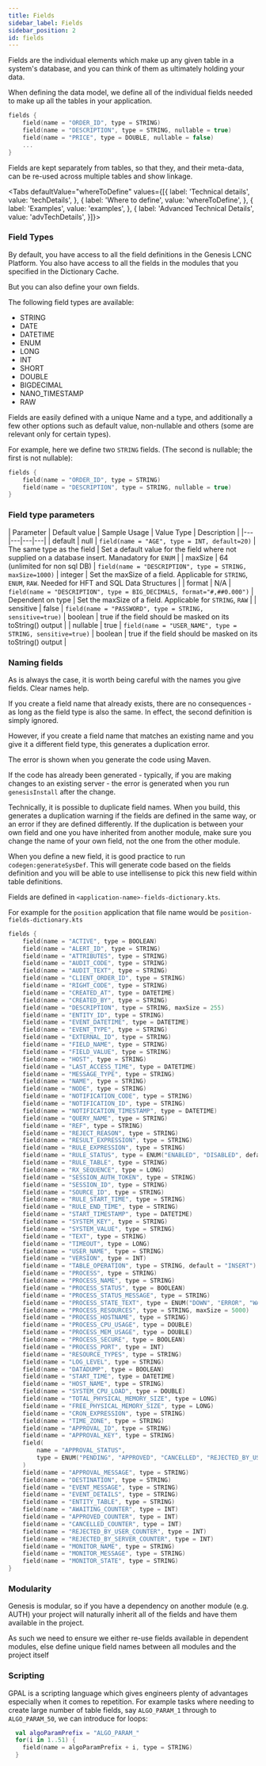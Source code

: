 ```yaml
---
title: Fields
sidebar_label: Fields
sidebar_position: 2
id: fields
---
```


Fields are the individual elements which make up any given table in a system's database, and you can think of them as ultimately holding your data.

When defining the data model, we define all of the individual fields needed to make up all the tables in your application.

```kotlin
fields {
    field(name = "ORDER_ID", type = STRING)
    field(name = "DESCRIPTION", type = STRING, nullable = true)
    field(name = "PRICE", type = DOUBLE, nullable = false)
    ...
}
```

Fields are kept separately from tables, so that they, and their meta-data, can be re-used across multiple tables and show linkage.

<Tabs defaultValue="whereToDefine" 
        values={[{ label: 'Technical details', value: 'techDetails', }, 
                 { label: 'Where to define', value: 'whereToDefine', }, 
                 { label: 'Examples', value: 'examples', },
                 { label: 'Advanced Technical Details', value: 'advTechDetails', }]}>
<TabItem value="techDetails">

### Field Types

By default, you have access to all the field definitions in the Genesis LCNC Platform. You also have access to all the fields in the modules that you specified in the Dictionary Cache.

But you can also define your own fields.

The following field types are available:

* STRING
* DATE
* DATETIME
* ENUM
* LONG
* INT
* SHORT
* DOUBLE
* BIGDECIMAL
* NANO_TIMESTAMP
* RAW

Fields are easily defined with a unique Name and a type, and additionally a few other options such as default value, non-nullable and others (some are relevant only for certain types).

For example, here we define two `STRING` fields. (The second is nullable; the first is not nullable):

```kotlin
fields {
    field(name = "ORDER_ID", type = STRING)
    field(name = "DESCRIPTION", type = STRING, nullable = true)
}
```
### Field type parameters

| Parameter | Default value | Sample Usage | Value Type | Description |
|---|---|---|---|
| default | null | `field(name = "AGE", type = INT, default=20)` | The same type as the field | Set a default value for the field where not supplied on a database insert. Manadatory for `ENUM` |
| maxSize | 64 (unlimited for non sql DB) | `field(name = "DESCRIPTION", type = STRING, maxSize=1000)` | integer | Set the maxSize of a field. Applicable for `STRING`, `ENUM`, `RAW`. Needed for HFT and SQL Data Structures |
| format | N/A | `field(name = "DESCRIPTION", type = BIG_DECIMALS, format="#,##0.000")` | Dependent on type | Set the maxSize of a field. Applicable for `STRING`, `RAW`  |
| sensitive | false | `field(name = "PASSWORD", type = STRING, sensitive=true)` | boolean | true if the field should be masked on its toString() output  |
| nullable | true | `field(name = "USER_NAME", type = STRING, sensitive=true)` | boolean | true if the field should be masked on its toString() output  |

### Naming fields

As is always the case, it is worth being careful with the names you give fields. Clear names help.

If you create a field name that already exists, there are no consequences - as long as the field type is also the same. In effect, the second definition is simply ignored.

However, if you create a field name that matches an existing name and you give it a different field type, this generates a duplication error.

The error is shown when you generate the code using Maven.

If the code has already been generated - typically, if you are making changes to an existing server - the error is generated when you run `genesisInstall` after the change.

Technically, it is possible to duplicate field names. When you build, this generates a duplication warning if the fields are defined in the same way, or an error if they are defined differently. If the duplication is between your own field and one you have inherited from another module, make sure you change the name of your own field, not the one from the other module.

When you define a new field, it is good practice to run `codegen:generateSysDef`. This will generate code based on the fields definition and you will be able to use intellisense to pick this new field within table definitions.

</TabItem>
<TabItem value="whereToDefine">

Fields are defined in `<application-name>-fields-dictionary.kts`. 

For example for the `position` application that file name would be `position-fields-dictionary.kts`

</TabItem>
<TabItem value="examples">

```kotlin
fields {
    field(name = "ACTIVE", type = BOOLEAN)
    field(name = "ALERT_ID", type = STRING)
    field(name = "ATTRIBUTES", type = STRING)
    field(name = "AUDIT_CODE", type = STRING)
    field(name = "AUDIT_TEXT", type = STRING)
    field(name = "CLIENT_ORDER_ID", type = STRING)
    field(name = "RIGHT_CODE", type = STRING)
    field(name = "CREATED_AT", type = DATETIME)
    field(name = "CREATED_BY", type = STRING)
    field(name = "DESCRIPTION", type = STRING, maxSize = 255)
    field(name = "ENTITY_ID", type = STRING)
    field(name = "EVENT_DATETIME", type = DATETIME)
    field(name = "EVENT_TYPE", type = STRING)
    field(name = "EXTERNAL_ID", type = STRING)
    field(name = "FIELD_NAME", type = STRING)
    field(name = "FIELD_VALUE", type = STRING)
    field(name = "HOST", type = STRING)
    field(name = "LAST_ACCESS_TIME", type = DATETIME)
    field(name = "MESSAGE_TYPE", type = STRING)
    field(name = "NAME", type = STRING)
    field(name = "NODE", type = STRING)
    field(name = "NOTIFICATION_CODE", type = STRING)
    field(name = "NOTIFICATION_ID", type = STRING)
    field(name = "NOTIFICATION_TIMESTAMP", type = DATETIME)
    field(name = "QUERY_NAME", type = STRING)
    field(name = "REF", type = STRING)
    field(name = "REJECT_REASON", type = STRING)
    field(name = "RESULT_EXPRESSION", type = STRING)
    field(name = "RULE_EXPRESSION", type = STRING)
    field(name = "RULE_STATUS", type = ENUM("ENABLED", "DISABLED", default = "DISABLED"))
    field(name = "RULE_TABLE", type = STRING)
    field(name = "RX_SEQUENCE", type = LONG)
    field(name = "SESSION_AUTH_TOKEN", type = STRING)
    field(name = "SESSION_ID", type = STRING)
    field(name = "SOURCE_ID", type = STRING)
    field(name = "RULE_START_TIME", type = STRING)
    field(name = "RULE_END_TIME", type = STRING)
    field(name = "START_TIMESTAMP", type = DATETIME)
    field(name = "SYSTEM_KEY", type = STRING)
    field(name = "SYSTEM_VALUE", type = STRING)
    field(name = "TEXT", type = STRING)
    field(name = "TIMEOUT", type = LONG)
    field(name = "USER_NAME", type = STRING)
    field(name = "VERSION", type = INT)
    field(name = "TABLE_OPERATION", type = STRING, default = "INSERT")
    field(name = "PROCESS", type = STRING)
    field(name = "PROCESS_NAME", type = STRING)
    field(name = "PROCESS_STATUS", type = BOOLEAN)
    field(name = "PROCESS_STATUS_MESSAGE", type = STRING)
    field(name = "PROCESS_STATE_TEXT", type = ENUM("DOWN", "ERROR", "WARNING", "STANDBY", "UP", default = "DOWN"))
    field(name = "PROCESS_RESOURCES", type = STRING, maxSize = 5000)
    field(name = "PROCESS_HOSTNAME", type = STRING)
    field(name = "PROCESS_CPU_USAGE", type = DOUBLE)
    field(name = "PROCESS_MEM_USAGE", type = DOUBLE)
    field(name = "PROCESS_SECURE", type = BOOLEAN)
    field(name = "PROCESS_PORT", type = INT)
    field(name = "RESOURCE_TYPES", type = STRING)
    field(name = "LOG_LEVEL", type = STRING)
    field(name = "DATADUMP", type = BOOLEAN)
    field(name = "START_TIME", type = DATETIME)
    field(name = "HOST_NAME", type = STRING)
    field(name = "SYSTEM_CPU_LOAD", type = DOUBLE)
    field(name = "TOTAL_PHYSICAL_MEMORY_SIZE", type = LONG)
    field(name = "FREE_PHYSICAL_MEMORY_SIZE", type = LONG)
    field(name = "CRON_EXPRESSION", type = STRING)
    field(name = "TIME_ZONE", type = STRING)
    field(name = "APPROVAL_ID", type = STRING)
    field(name = "APPROVAL_KEY", type = STRING)
    field(
        name = "APPROVAL_STATUS",
        type = ENUM("PENDING", "APPROVED", "CANCELLED", "REJECTED_BY_USER", "REJECTED_BY_SERVICE", default = "PENDING")
    )
    field(name = "APPROVAL_MESSAGE", type = STRING)
    field(name = "DESTINATION", type = STRING)
    field(name = "EVENT_MESSAGE", type = STRING)
    field(name = "EVENT_DETAILS", type = STRING)
    field(name = "ENTITY_TABLE", type = STRING)
    field(name = "AWAITING_COUNTER", type = INT)
    field(name = "APPROVED_COUNTER", type = INT)
    field(name = "CANCELLED_COUNTER", type = INT)
    field(name = "REJECTED_BY_USER_COUNTER", type = INT)
    field(name = "REJECTED_BY_SERVER_COUNTER", type = INT)
    field(name = "MONITOR_NAME", type = STRING)
    field(name = "MONITOR_MESSAGE", type = STRING)
    field(name = "MONITOR_STATE", type = STRING)
}
```
</TabItem>
<TabItem value="advTechDetails">

### Modularity

Genesis is modular, so if you have a dependency on another module (e.g. AUTH) your project will naturally inherit all of the fields and have them available in the project. 

As such we need to ensure we either re-use fields available in dependent modules, else define unique field names between all modules and the project itself

### Scripting

GPAL is a scripting language which gives engineers plenty of advantages especially when it comes to repetition. 
For example tasks where needing to create large number of table fields, say `ALGO_PARAM_1` through to `ALGO_PARAM_50`, we can introduce for loops:

```kotlin
  val algoParamPrefix = "ALGO_PARAM_"
  for(i in 1..51) {
    field(name = algoParamPrefix + i, type = STRING)
  }
```

</TabItem>
</Tabs>